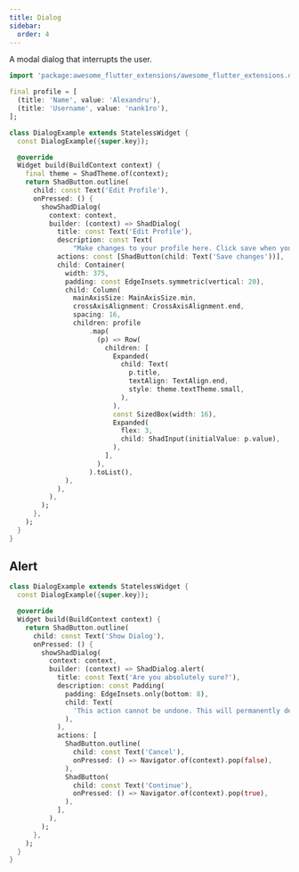 ```yaml
---
title: Dialog
sidebar:
  order: 4
---
```



A modal dialog that interrupts the user.

<Preview src="dialog?style=primary" minHeight="500px">

```dart
import 'package:awesome_flutter_extensions/awesome_flutter_extensions.dart';

final profile = [
  (title: 'Name', value: 'Alexandru'),
  (title: 'Username', value: 'nank1ro'),
];

class DialogExample extends StatelessWidget {
  const DialogExample({super.key});

  @override
  Widget build(BuildContext context) {
    final theme = ShadTheme.of(context);
    return ShadButton.outline(
      child: const Text('Edit Profile'),
      onPressed: () {
        showShadDialog(
          context: context,
          builder: (context) => ShadDialog(
            title: const Text('Edit Profile'),
            description: const Text(
                "Make changes to your profile here. Click save when you're done"),
            actions: const [ShadButton(child: Text('Save changes'))],
            child: Container(
              width: 375,
              padding: const EdgeInsets.symmetric(vertical: 20),
              child: Column(
                mainAxisSize: MainAxisSize.min,
                crossAxisAlignment: CrossAxisAlignment.end,
                spacing: 16,
                children: profile
                    .map(
                      (p) => Row(
                        children: [
                          Expanded(
                            child: Text(
                              p.title,
                              textAlign: TextAlign.end,
                              style: theme.textTheme.small,
                            ),
                          ),
                          const SizedBox(width: 16),
                          Expanded(
                            flex: 3,
                            child: ShadInput(initialValue: p.value),
                          ),
                        ],
                      ),
                    ).toList(),
              ),
            ),
          ),
        );
      },
    );
  }
}
```

</Preview>

## Alert

<Preview src="dialog?style=alert" minHeight="500px">

```dart
class DialogExample extends StatelessWidget {
  const DialogExample({super.key});

  @override
  Widget build(BuildContext context) {
    return ShadButton.outline(
      child: const Text('Show Dialog'),
      onPressed: () {
        showShadDialog(
          context: context,
          builder: (context) => ShadDialog.alert(
            title: const Text('Are you absolutely sure?'),
            description: const Padding(
              padding: EdgeInsets.only(bottom: 8),
              child: Text(
                'This action cannot be undone. This will permanently delete your account and remove your data from our servers.',
              ),
            ),
            actions: [
              ShadButton.outline(
                child: const Text('Cancel'),
                onPressed: () => Navigator.of(context).pop(false),
              ),
              ShadButton(
                child: const Text('Continue'),
                onPressed: () => Navigator.of(context).pop(true),
              ),
            ],
          ),
        );
      },
    );
  }
}
```

</Preview>
